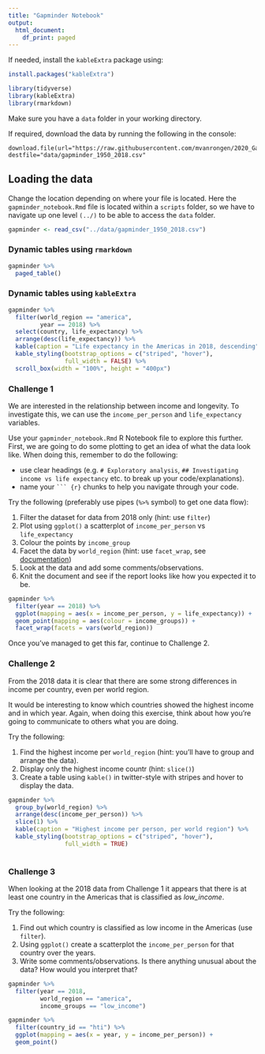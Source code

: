 ```yaml
---
title: "Gapminder Notebook"
output:
  html_document:
    df_print: paged
---
```


If needed, install the `kableExtra` package using:

```r
install.packages("kableExtra")
```

```r
library(tidyverse)
library(kableExtra)
library(rmarkdown)
```

Make sure you have a `data` folder in your working directory.

If required, download the data by running the following in the console:

```
download.file(url="https://raw.githubusercontent.com/mvanrongen/2020_Gates_Reproducibility/master/data/processed/gapminder_1950_2018.csv", destfile="data/gapminder_1950_2018.csv"
```

## Loading the data

Change the location depending on where your file is located. Here the `gapminder_notebook.Rmd` file is located within a `scripts` folder, so we have to navigate up one level `(../)` to be able to access the `data` folder.

```r
gapminder <- read_csv("../data/gapminder_1950_2018.csv")
```

### Dynamic tables using `rmarkdown`

```r
gapminder %>% 
  paged_table()
```

### Dynamic tables using `kableExtra`

```r
gapminder %>% 
  filter(world_region == "america",
         year == 2018) %>%
  select(country, life_expectancy) %>%
  arrange(desc(life_expectancy)) %>% 
  kable(caption = "Life expectancy in the Americas in 2018, descending") %>% 
  kable_styling(bootstrap_options = c("striped", "hover"), 
                full_width = FALSE) %>% 
  scroll_box(width = "100%", height = "400px")
```

### Challenge 1

We are interested in the relationship between income and longevity. To investigate this, we can use the `income_per_person` and `life_expectancy` variables.

Use your `gapminder_notebook.Rmd` R Notebook file to explore this further. First, we are going to do some plotting to get an idea of what the data look like. When doing this, remember to do the following:

* use clear headings (e.g. `# Exploratory analysis`, `## Investigating income vs life expectancy` etc. to break up your code/explanations).
* name your ` ``` {r} ` chunks to help you navigate through your code.

Try the following (preferably use pipes (`%>%` symbol) to get one data flow):

1. Filter the dataset for data from 2018 only (hint: use `filter`)
2. Plot using `ggplot()` a scatterplot of `income_per_person` vs `life_expectancy`
3. Colour the points by `income_group`
4. Facet the data by `world_region` (hint: use `facet_wrap`, see [documentation](https://ggplot2.tidyverse.org/reference/facet_wrap.html))
5. Look at the data and add some comments/observations.
6. Knit the document and see if the report looks like how you expected it to be.

```r
gapminder %>% 
  filter(year == 2018) %>% 
  ggplot(mapping = aes(x = income_per_person, y = life_expectancy)) +
  geom_point(mapping = aes(colour = income_groups)) +
  facet_wrap(facets = vars(world_region))
```

Once you've managed to get this far, continue to Challenge 2.

### Challenge 2

From the 2018 data it is clear that there are some strong differences in income per country, even per world region.

It would be interesting to know which countries showed the highest income and in which year. Again, when doing this exercise, think about how you're going to communicate to others what you are doing.

Try the following:

1. Find the highest income per `world_region` (hint: you'll have to group and arrange the data).
2. Display only the highest income countr (hint: `slice()`)
3. Create a table using `kable()` in twitter-style with stripes and hover to display the data.

```r
gapminder %>% 
  group_by(world_region) %>% 
  arrange(desc(income_per_person)) %>% 
  slice(1) %>%
  kable(caption = "Highest income per person, per world region") %>% 
  kable_styling(bootstrap_options = c("striped", "hover"), 
                full_width = TRUE)
  
```

### Challenge 3

When looking at the 2018 data from Challenge 1 it appears that there is at least one country in the Americas that is classified as *low_income*.

Try the following:

1. Find out which country is classified as low income in the Americas (use `filter`).
2. Using `ggplot()` create a scatterplot the `income_per_person` for that country over the years.
3. Write some comments/observations. Is there anything unusual about the data? How would you interpret that?

```r
gapminder %>% 
  filter(year == 2018,
         world_region == "america",
         income_groups == "low_income")

gapminder %>% 
  filter(country_id == "hti") %>% 
  ggplot(mapping = aes(x = year, y = income_per_person)) +
  geom_point()
```











